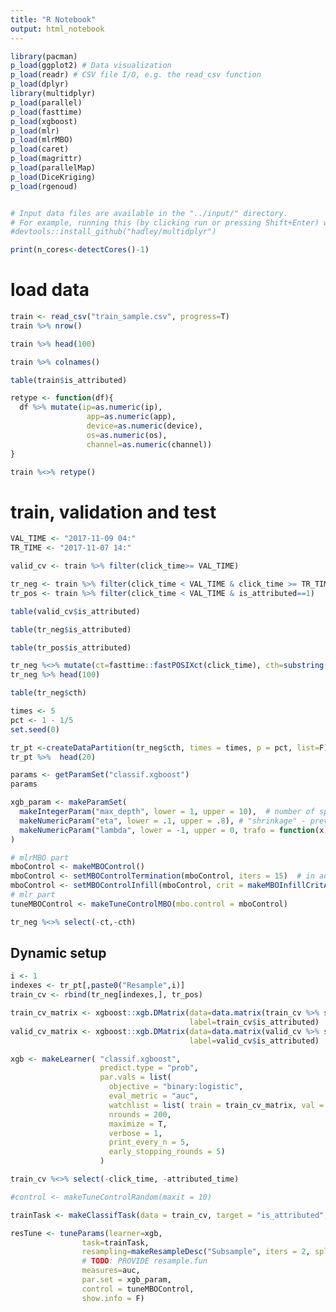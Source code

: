 ```yaml
---
title: "R Notebook"
output: html_notebook
---
```


```r
library(pacman)
p_load(ggplot2) # Data visualization
p_load(readr) # CSV file I/O, e.g. the read_csv function
p_load(dplyr)
library(multidplyr)
p_load(parallel)
p_load(fasttime)
p_load(xgboost)
p_load(mlr)
p_load(mlrMBO)
p_load(caret)
p_load(magrittr)
p_load(parallelMap)
p_load(DiceKriging)
p_load(rgenoud)


# Input data files are available in the "../input/" directory.
# For example, running this (by clicking run or pressing Shift+Enter) will list the files in the input directory
#devtools::install_github("hadley/multidplyr")
```

```r
print(n_cores<-detectCores()-1)
```

# load data

```r
train <- read_csv("train_sample.csv", progress=T)
train %>% nrow()
```
```r
train %>% head(100)
```


```r
train %>% colnames()
```

```r
table(train$is_attributed)
```

```r
retype <- function(df){
  df %>% mutate(ip=as.numeric(ip), 
                 app=as.numeric(app), 
                 device=as.numeric(device), 
                 os=as.numeric(os), 
                 channel=as.numeric(channel))
}

train %<>% retype()

```


# train, validation and test

```r
VAL_TIME <- "2017-11-09 04:"
TR_TIME <- "2017-11-07 14:"

valid_cv <- train %>% filter(click_time>= VAL_TIME)

tr_neg <- train %>% filter(click_time < VAL_TIME & click_time >= TR_TIME & is_attributed==0)
tr_pos <- train %>% filter(click_time < VAL_TIME & is_attributed==1)
```

```r
table(valid_cv$is_attributed)
```

```r
table(tr_neg$is_attributed)
```

```r
table(tr_pos$is_attributed)
```

```r
tr_neg %<>% mutate(ct=fasttime::fastPOSIXct(click_time), cth=substring(click_time,1,13)) 
tr_neg %>% head(100)
```

```r
table(tr_neg$cth)
```

```r
times <- 5
pct <- 1 - 1/5
set.seed(0)

tr_pt <-createDataPartition(tr_neg$cth, times = times, p = pct, list=F)
tr_pt %>%  head(20)
```


```r
params <- getParamSet("classif.xgboost")
params
```

```r
xgb_param <- makeParamSet(
  makeIntegerParam("max_depth", lower = 1, upper = 10),  # number of splits in each tree
  makeNumericParam("eta", lower = .1, upper = .8), # "shrinkage" - prevents overfitting
  makeNumericParam("lambda", lower = -1, upper = 0, trafo = function(x) 10^x) # L2 regularization - prevents overfitting
)
```

```r
# mlrMBO part
mboControl <- makeMBOControl()
mboControl <- setMBOControlTermination(mboControl, iters = 15)  # in addition to the initials
mboControl <- setMBOControlInfill(mboControl, crit = makeMBOInfillCritAEI()) # augmented expected improvement
# mlr part
tuneMBOControl <- makeTuneControlMBO(mbo.control = mboControl)
```

```r
tr_neg %<>% select(-ct,-cth)
```


## Dynamic setup

```r
i <- 1
indexes <- tr_pt[,paste0("Resample",i)]
train_cv <- rbind(tr_neg[indexes,], tr_pos)
```


```r

train_cv_matrix <- xgboost::xgb.DMatrix(data=data.matrix(train_cv %>% select(-is_attributed)),
                                        label=train_cv$is_attributed)
valid_cv_matrix <- xgboost::xgb.DMatrix(data=data.matrix(valid_cv %>% select(-is_attributed)),
                                        label=valid_cv$is_attributed)

xgb <- makeLearner( "classif.xgboost", 
                    predict.type = "prob",
                    par.vals = list(
                      objective = "binary:logistic",
                      eval_metric = "auc",
                      watchlist = list( train = train_cv_matrix, val = valid_cv_matrix),
                      nrounds = 200, 
                      maximize = T,
                      verbose = 1, 
                      print_every_n = 5,
                      early_stopping_rounds = 5)
                    )

```

```r
train_cv %<>% select(-click_time, -attributed_time)
```

```r
#control <- makeTuneControlRandom(maxit = 10)
```


```r

trainTask <- makeClassifTask(data = train_cv, target = "is_attributed", positive = 1)

resTune <- tuneParams(learner=xgb, 
                task=trainTask, 
                resampling=makeResampleDesc("Subsample", iters = 2, split = 0.95),
                # TODO: PROVIDE resample.fun
                measures=auc, 
                par.set = xgb_param, 
                control = tuneMBOControl, 
                show.info = F)
```

```r

```

```r

```


```r

```

 